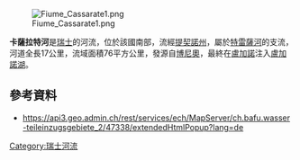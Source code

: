 {{Coord|46.001916|N|8.961806|E|display=title}}
[[Image:Fiume_Cassarate1.png|right]]

'''卡薩拉特河'''是[[瑞士|瑞士]]的河流，位於該國南部，流經[[提契諾州|提契諾州]]，屬於[[特雷薩河|特雷薩河]]的支流，河道全長17公里，流域面積76平方公里，發源自[[博尼奧|博尼奧]]，最終在[[盧加諾|盧加諾]]注入[[盧加諾湖|盧加諾湖]]。

==參考資料==
* https://api3.geo.admin.ch/rest/services/ech/MapServer/ch.bafu.wasser-teileinzugsgebiete_2/47338/extendedHtmlPopup?lang=de {{Wayback|url=https://api3.geo.admin.ch/rest/services/ech/MapServer/ch.bafu.wasser-teileinzugsgebiete_2/47338/extendedHtmlPopup?lang=de |date=20170830193544 }}

{{Switzerland-geo-stub}}
[[Category:瑞士河流|Category:瑞士河流]]